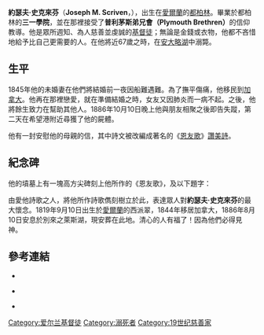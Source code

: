 '''約瑟夫·史克來芬'''（'''Joseph M. Scriv­en'''，{{bd|1819年|9月10日|1886年|8月10日}}），出生在[[愛爾蘭|愛爾蘭]]的[[都柏林|都柏林]]。畢業於都柏林的'''三一學院'''，並在那裡接受了'''普利茅斯弟兄會（Plymouth Brethren）'''的信仰教導。他是眾所週知、為人慈善並虔誠的[[基督徒|基督徒]]；無論是金錢或衣物，他都不吝惜地給予比自己更需要的人。在他將近67歲之時，在[[安大略湖|安大略湖]]中溺斃。

==生平==
1845年他的未婚妻在他們將結婚前一夜因船難遇難。為了撫平傷痛，他移民到[[加拿大|加拿大]]。他再在那裡戀愛，就在準備結婚之時，女友又因肺炎而一病不起。之後，他將餘生致力在幫助其他人。1886年10月10日晚上他與朋友相聚之後即告失蹤，第二天在希望港附近尋獲了他的屍體。

他有一封安慰他的母親的信，其中詩文被改編成著名的《[[恩友歌|恩友歌]]》[[讚美詩|讚美詩]]。

==紀念碑==
他的墳墓上有一塊高方尖碑刻上他所作的《恩友歌》，及以下題字：

由愛他詩歌之人，將他所作詩歌儁刻樹立於此，表達眾人對'''約瑟夫·史克來芬'''的最大懷念。1819年9月10日出生於[[愛爾蘭|愛爾蘭]]的西派翠，1844年移居加拿大，1886年8月10日安息於別來之萊斯湖，現安葬在此地。清心的人有福了！因為他們必得見神。

==參考連結==

* {{cite web
  | last =Christian Classics Ethereal Library
  | first =Hymn Writers of the Church
  | authorlink =
  | coauthors =
  | title =Scriven, Joseph
  | work =
  | publisher =
  | date =
  | url =http://www.ccel.org/ccel/nutter/hymnwriters.ScrivenJ.html
  | format =
  | doi =
  | accessdate =2007-01-30
  | archive-date =2006-01-04
  | archive-url =https://web.archive.org/web/20060104074552/http://www.ccel.org/ccel/nutter/hymnwriters.ScrivenJ.html
  | dead-url =yes
  }}

* {{cite web| last =| first =| authorlink =| coauthors =| title =How Did Joseph M. Scriven Come to Drown?| work =| publisher =Christian History Institute| date =| url =http://chi.gospelcom.net/DAILYF/2003/08/daily-08-10-2003.shtml| format =| doi =| accessdate =2007-01-30| deadurl =yes| archiveurl =https://web.archive.org/web/20070203234653/http://chi.gospelcom.net/DAILYF/2003/08/daily-08-10-2003.shtml| archivedate =2007-02-03}}

* {{cite book
  | last =Bailey
  | first =Albert Edward
  | authorlink =
  | coauthors =
  | title =The Gospel in Hymns
  | publisher =Charles Scribner's sons
  | date= 1950
  | location =New York
  | pages =[https://archive.org/details/gospelinhymnsba00bail/page/405 405]-406
  | url =https://archive.org/details/gospelinhymnsba00bail
  | doi =
  | id =  }}

{{Authority control}}
{{DEFAULTSORT:Scriv­en, Joseph M.}}
[[Category:爱尔兰基督徒|Category:爱尔兰基督徒]]
[[Category:溺死者|Category:溺死者]]
[[Category:19世纪慈善家|Category:19世纪慈善家]]